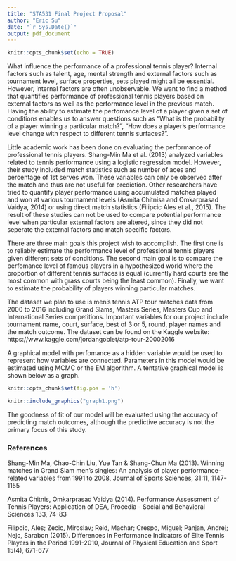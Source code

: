 ```yaml
---
title: "STA531 Final Project Proposal"
author: "Eric Su"
date: "`r Sys.Date()`"
output: pdf_document
---
```


```r
knitr::opts_chunk$set(echo = TRUE)
```

What influence the performance of a professional tennis player? Internal factors such as talent, age, mental strength and external factors such as tournament level, surface properties, sets played might all be essential. However, internal factors are often unobservable. We want to find a method that quantifies performance of professional tennis players based on external factors as well as the performance level in the previous match. Having the ability to estimate the perfomance level of a player given a set of conditions enables us to answer questions such as "What is the probability of a player winning a particular match?", "How does a player's performance level change with respect to different tennis surfaces?". 

Little academic work has been done on evaluating the performance of professional tennis players. Shang-Min Ma et al. (2013) analyzed variables related to tennis performance using a logistic regression model. However, their study included match statistics such as number of aces and percentage of 1st serves won. These variables can only be observed after the match and thus are not useful for prediction. Other researchers have tried to quantify player performance using accumulated matches played and won at various tournament levels (Asmita Chitnisa and Omkarprasad Vaidya, 2014) or using direct match statistics (Filipcic Ales et al., 2015). The result of these studies can not be used to compare potential performance level when particular external factors are altered, since they did not seperate the external factors and match specific factors.

There are three main goals this project wish to accomplish. The first one is to reliably estimate the performance level of professional tennis players given different sets of conditions. The second main goal is to compare the perfomance level of famous players in a hypothesized world where the proportion of different tennis surfaces is equal (currently hard courts are the most common with grass courts being the least common). Finally, we want to estimate the probability of players winning particular matches.

The dataset we plan to use is men's tennis ATP tour matches data from 2000 to 2016 including Grand Slams, Masters Series, Masters Cup and International Series competitions. Important variables for our project include tournament name, court, surface, best of 3 or 5, round, player names and the match outcome. The dataset can be found on the Kaggle website: https://www.kaggle.com/jordangoblet/atp-tour-20002016

A graphical model with perfomance as a hidden variable would be used to represent how variables are connected. Parameters in this model would be estimated using MCMC or the EM algorithm. A tentative graphical model is shown below as a graph. 
```r
knitr::opts_chunk$set(fig.pos = 'h')
```

```r
knitr::include_graphics("graph1.png")
```

The goodness of fit of our model will be evaluated using the accuracy of predicting match outcomes, although the predictive accuracy is not the primary focus of this study.

### References
Shang-Min Ma, Chao-Chin Liu, Yue Tan & Shang-Chun Ma (2013). Winning matches in Grand Slam men's singles: An analysis of player performance-related variables from 1991 to 2008, Journal of Sports Sciences, 31:11, 1147-1155

Asmita Chitnis, Omkarprasad Vaidya (2014). Performance Assessment of Tennis Players: Application of DEA, Procedia - Social and Behavioral Sciences 133, 74-83

Filipcic, Ales; Zecic, Miroslav; Reid, Machar; Crespo, Miguel; Panjan, Andrej; Nejc, Sarabon (2015). Differences in Performance Indicators of Elite Tennis Players in the Period 1991-2010, Journal of Physical Education and Sport 15(4), 671-677
